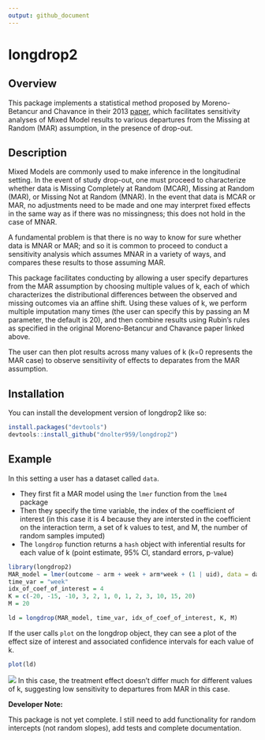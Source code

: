 ```yaml
---
output: github_document
---
```


# longdrop2

## Overview

This package implements a statistical method proposed by Moreno-Betancur and Chavance in their 2013 [paper](https://journals.sagepub.com/doi/10.1177/0962280213490014), which facilitates sensitivity analyses of Mixed Model results to various departures from the Missing at Random (MAR) assumption, in the presence of drop-out.  

## Description

Mixed Models are commonly used to make inference in the longitudinal setting. In the event of study drop-out, one must proceed to characterize whether data is Missing Completely at Random (MCAR), Missing at Random (MAR), or Missing Not at Random (MNAR). In the event that data is MCAR or MAR, no adjustments need to be made and one may interpret fixed effects in the same way as if there was no missingness; this does not hold in the case of MNAR. 

A fundamental problem is that there is no way to know for sure whether data is MNAR or MAR; and so it is common to proceed to conduct a sensitivity analysis which assumes MNAR in a variety of ways, and compares these results to those assuming MAR. 

This package facilitates conducting by allowing a user specify departures from the MAR assumption by choosing multiple values of k, each of which characterizes the distributional differences between the observed and missing outcomes via an affine shift. Using these values of k, we perform multiple imputation many times (the user can specify this by passing an M parameter, the default is 20), and then combine results using Rubin's rules as specified in the original Moreno-Betancur and Chavance paper linked above. 

The user can then plot results across many values of k (k=0 represents the MAR case) to observe sensitiivity of effects to deparates from the MAR assumption.

## Installation

You can install the development version of longdrop2 like so:

``` r
install.packages("devtools")
devtools::install_github("dnolter959/longdrop2")
```

## Example

In this setting a user has a dataset called `data`. 

- They first fit a MAR model using the `lmer` function from the `lme4` package
- Then they specify the time variable, the index of the coefficient of interest (in this case it is 4 because they are intersted in the coefficient on the interaction term, a set of k values to test, and M, the number of random samples imputed)
- The `longdrop` function returns a `hash` object with inferential results for each value of k (point estimate, 95% CI, standard errors, p-value)

```r
library(longdrop2)
MAR_model = lmer(outcome ~ arm + week + arm*week + (1 | uid), data = data)
time_var = "week"
idx_of_coef_of_interest = 4
K = c(-20, -15, -10, 3, 2, 1, 0, 1, 2, 3, 10, 15, 20)
M = 20

ld = longdrop(MAR_model, time_var, idx_of_coef_of_interest, K, M)
```

If the user calls `plot` on the longdrop object, they can see a plot of the effect size of interest and associated confidence intervals for each value of k. 

```r
plot(ld)
```

![](man/figures/effect-by-k.png)
In this case, the treatment effect doesn't differ much for different values of k, suggesting low sensitivity to departures from MAR in this case. 


**Developer Note:**


This package is not yet complete. I still need to add functionality for random intercepts (not random slopes), add tests and complete documentation.

